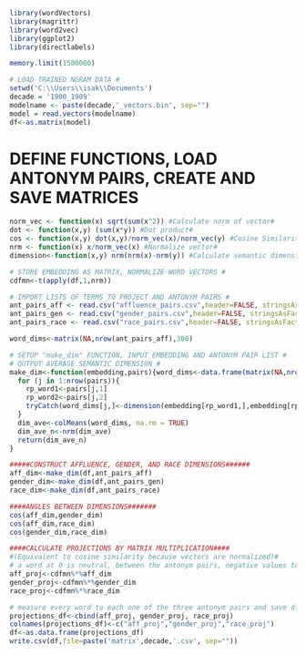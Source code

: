 ```{r}
library(wordVectors)
library(magrittr)
library(word2vec)
library(ggplot2)
library(directlabels)
```

```{r}
memory.limit(1500000)
```

```{r}
# LOAD TRAINED NGRAM DATA #
setwd('C:\\Users\\isak\\Documents')
decade = '1900_1909'
modelname <- paste(decade,'_vectors.bin', sep="") 
model = read.vectors(modelname)
df<-as.matrix(model)
```

# DEFINE FUNCTIONS, LOAD ANTONYM PAIRS, CREATE AND SAVE MATRICES #
```{r}
norm_vec <- function(x) sqrt(sum(x^2)) #Calculate norm of vector#
dot <- function(x,y) (sum(x*y)) #Dot product#
cos <- function(x,y) dot(x,y)/norm_vec(x)/norm_vec(y) #Cosine Similarity#
nrm <- function(x) x/norm_vec(x) #Normalize vector#
dimension<-function(x,y) nrm(nrm(x)-nrm(y)) #Calculate semantic dimension from antonym pair#

# STORE EMBEDDING AS MATRIX, NORMALIZE WORD VECTORS #
cdfmn<-t(apply(df,1,nrm))

# IMPORT LISTS OF TERMS TO PROJECT AND ANTONYM PAIRS #
ant_pairs_aff <- read.csv("affluence_pairs.csv",header=FALSE, stringsAsFactor=F)
ant_pairs_gen <- read.csv("gender_pairs.csv",header=FALSE, stringsAsFactor=F)
ant_pairs_race <- read.csv("race_pairs.csv",header=FALSE, stringsAsFactor=F)

word_dims<-matrix(NA,nrow(ant_pairs_aff),300)

# SETUP "make_dim" FUNCTION, INPUT EMBEDDING AND ANTONYM PAIR LIST #
# OUTPUT AVERAGE SEMANTIC DIMENSION #
make_dim<-function(embedding,pairs){word_dims<-data.frame(matrix(NA,nrow(pairs),300))
  for (j in 1:nrow(pairs)){
    rp_word1<-pairs[j,1]
    rp_word2<-pairs[j,2]
    tryCatch(word_dims[j,]<-dimension(embedding[rp_word1,],embedding[rp_word2,]),error=function(e){})
  }
  dim_ave<-colMeans(word_dims, na.rm = TRUE)
  dim_ave_n<-nrm(dim_ave)
  return(dim_ave_n)
}

#####CONSTRUCT AFFLUENCE, GENDER, AND RACE DIMENSIONS######
aff_dim<-make_dim(df,ant_pairs_aff)
gender_dim<-make_dim(df,ant_pairs_gen)
race_dim<-make_dim(df,ant_pairs_race)

####ANGLES BETWEEN DIMENSIONS#######
cos(aff_dim,gender_dim)
cos(aff_dim,race_dim)
cos(gender_dim,race_dim)

####CALCULATE PROJECTIONS BY MATRIX MULTIPLICATION####
#(Equivalent to cosine similarity because vectors are normalized)#
# a word at 0 is neutral, between the antonym pairs, negative values towards women, positive towards men #
aff_proj<-cdfmn%*%aff_dim
gender_proj<-cdfmn%*%gender_dim
race_proj<-cdfmn%*%race_dim

# measure every word to each one of the three antonym pairs and save df for fast loading #
projections_df<-cbind(aff_proj, gender_proj, race_proj) 
colnames(projections_df)<-c("aff_proj","gender_proj","race_proj")
df<-as.data.frame(projections_df)
write.csv(df,file=paste('matrix',decade,'.csv', sep="")) 
```
